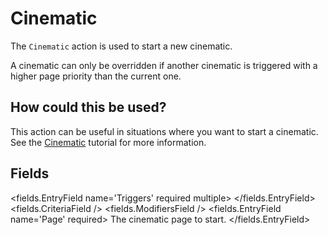 
# Cinematic 

The `Cinematic` action is used to start a new cinematic.

A cinematic can only be overridden
if another cinematic is triggered with a higher page priority than the current one.

## How could this be used?

This action can be useful in situations where you want to start a cinematic.
See the [Cinematic](/docs/first-cinematic) tutorial for more information.


## Fields

<fields.EntryField name='Triggers' required multiple>
</fields.EntryField>
<fields.CriteriaField />
<fields.ModifiersField />
<fields.EntryField name='Page' required>
     The cinematic page to start.
</fields.EntryField>
